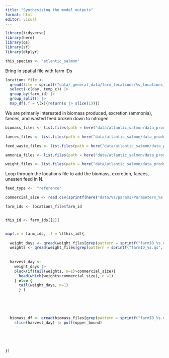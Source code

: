 ```yaml
---
title: "Synthesising the model outputs"
format: html
editor: visual
---
```


```r
library(tidyverse)
library(here)
library(qs)
library(sf)
library(dtplyr)

this_species <- "atlantic_salmon"

```


Bring in spatial file with farm IDs

```r

locations_file <- 
  qread(file = sprintf("data/_general_data/farm_locations/%s_locations_w_temps.qs", this_species)) |> 
  select(-c(day, temp_c)) |> 
  group_by(farm_id) |> 
  group_split() |> 
  map_df(.f = \(x){return(x |> slice(1))})


```

We are primarily interested in biomass produced, excretion (ammonia), faeces, and wasted feed broken down to nitrogen

```r


biomass_files <- list.files(path = here("data/atlantic_salmon/data_products/model_outputs"), pattern = "biomass_", full.names = TRUE)

faeces_files <- list.files(path = here("data/atlantic_salmon/data_products/model_outputs"), pattern = "excretion_", full.names = TRUE)

feed_waste_files <- list.files(path = here("data/atlantic_salmon/data_products/model_outputs"), pattern = "feed_waste_", full.names = TRUE)

ammonia_files <- list.files(path = here("data/atlantic_salmon/data_products/model_outputs"), pattern = "NH4_", full.names = TRUE)

weight_files <- list.files(path = here("data/atlantic_salmon/data_products/model_outputs"), pattern = "weight_", full.names = TRUE)


```

Loop through the locations file to add the biomass, excretion, faeces, uneaten feed in N.
```r

feed_type <-  "reference"

commercial_size <- read.csv(sprintf(here("data/%s/params/Parameters_%s.csv"), this_species, feed_type)) |> filter(Description == "Commercial size") |> pull(Value) |> as.numeric()

farm_ids <- locations_file$farm_id


this_id <- farm_ids[[2]]


map(.x = farm_ids, .f = \(this_id){
  
  weight_days <- qread(weight_files[grep(pattern = sprintf("farmID_%s.qs", this_id), weight_files)]) |> pull(days)
  weights <- qread(weight_files[grep(pattern = sprintf("farmID_%s.qs", this_id), weight_files)]) |> pull(upper_bound)
  
  
  harvest_day <- 
    weight_days |> 
    pluck(if(tail(weights, n=1)>commercial_size){
      head(which(weights>commercial_size), n =1)
    } else {
      tail(weight_days, n=1)
      } )
    
    

  
  
  biomass_df <- qread(biomass_files[grep(pattern = sprintf("farmID_%s.qs", this_id), biomass_files)]) |> 
    slice(harvest_day) |> pull(upper_bound)
  
  
  
  
  
})





```

